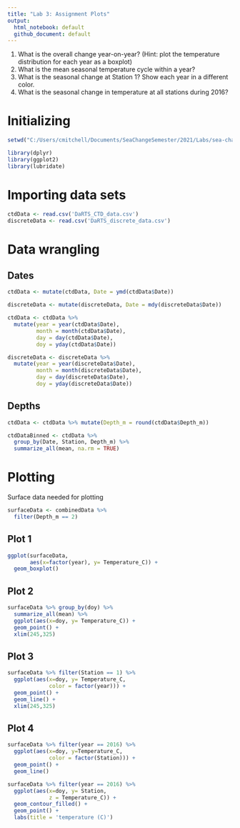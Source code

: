 ```yaml
---
title: "Lab 3: Assignment Plots"
output: 
  html_notebook: default
  github_document: default
---
```


1. What is the overall change year-on-year? (Hint: plot the temperature distribution for each year as a boxplot) 
2. What is the mean seasonal temperature cycle within a year? 
3. What is the seasonal change at Station 1? Show each year in a different color.
4. What is the seasonal change in temperature at all stations during 2016?


# Initializing

```r
setwd("C:/Users/cmitchell/Documents/SeaChangeSemester/2021/Labs/sea-change-semester-data-labs/Lab03/")

library(dplyr)
library(ggplot2)
library(lubridate)
```

# Importing data sets

```r
ctdData <- read.csv('DaRTS_CTD_data.csv')
discreteData <- read.csv('DaRTS_discrete_data.csv')
```

# Data wrangling

## Dates

```r
ctdData <- mutate(ctdData, Date = ymd(ctdData$Date))

discreteData <- mutate(discreteData, Date = mdy(discreteData$Date))

ctdData <- ctdData %>% 
  mutate(year = year(ctdData$Date),
         month = month(ctdData$Date),
         day = day(ctdData$Date),
         doy = yday(ctdData$Date))

discreteData <- discreteData %>% 
  mutate(year = year(discreteData$Date),
         month = month(discreteData$Date),
         day = day(discreteData$Date),
         doy = yday(discreteData$Date))
```

## Depths

```r
ctdData <- ctdData %>% mutate(Depth_m = round(ctdData$Depth_m))

ctdDataBinned <- ctdData %>% 
  group_by(Date, Station, Depth_m) %>% 
  summarize_all(mean, na.rm = TRUE)
```

# Plotting

Surface data needed for plotting

```r
surfaceData <- combinedData %>%
  filter(Depth_m == 2)
```

## Plot 1

```r
ggplot(surfaceData, 
       aes(x=factor(year), y= Temperature_C)) +
  geom_boxplot()
```

## Plot 2

```r
surfaceData %>% group_by(doy) %>%
  summarize_all(mean) %>%
  ggplot(aes(x=doy, y= Temperature_C)) +
  geom_point() +
  xlim(245,325)
```

## Plot 3

```r
surfaceData %>% filter(Station == 1) %>%
  ggplot(aes(x=doy, y= Temperature_C,
             color = factor(year))) +
  geom_point() +
  geom_line() +
  xlim(245,325)
```

## Plot 4

```r
surfaceData %>% filter(year == 2016) %>%
  ggplot(aes(x=doy, y=Temperature_C,
             color = factor(Station))) +
  geom_point() +
  geom_line()
```


```r
surfaceData %>% filter(year == 2016) %>%
  ggplot(aes(x=doy, y= Station,
             z = Temperature_C)) +
  geom_contour_filled() +
  geom_point() +
  labs(title = 'temperature (C)')
```
